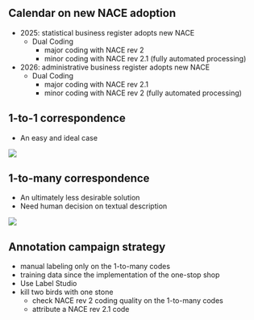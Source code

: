 ## Calendar on new NACE adoption 

- 2025: statistical business register adopts new NACE
    - Dual Coding
        - major coding with NACE rev 2
        - minor coding with NACE rev 2.1 (fully automated processing)
- 2026: administrative business register adopts new NACE
    - Dual Coding
        - major coding with NACE rev 2.1
        - minor coding with NACE rev 2 (fully automated processing)

## 1-to-1 correspondence

- An easy and ideal case

![](../img/one-to-one.png){fig-align="center"}

## 1-to-many correspondence

- An ultimately less desirable solution
- Need human decision on textual description

![](../img/one-to-many.png){fig-align="center"}


## Annotation campaign strategy

- manual labeling only on the 1-to-many codes
- training data since the implementation of the one-stop shop
- Use Label Studio
- kill two birds with one stone
    - check NACE rev 2 coding quality on the 1-to-many codes
    - attribute a NACE rev 2.1 code
